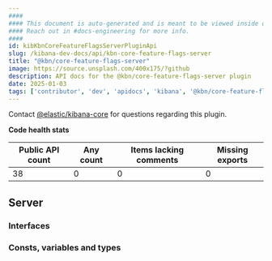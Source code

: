 ```yaml
---
####
#### This document is auto-generated and is meant to be viewed inside our experimental, new docs system.
#### Reach out in #docs-engineering for more info.
####
id: kibKbnCoreFeatureFlagsServerPluginApi
slug: /kibana-dev-docs/api/kbn-core-feature-flags-server
title: "@kbn/core-feature-flags-server"
image: https://source.unsplash.com/400x175/?github
description: API docs for the @kbn/core-feature-flags-server plugin
date: 2025-01-03
tags: ['contributor', 'dev', 'apidocs', 'kibana', '@kbn/core-feature-flags-server']
---
```




Contact [@elastic/kibana-core](https://github.com/orgs/elastic/teams/kibana-core) for questions regarding this plugin.

**Code health stats**

| Public API count  | Any count | Items lacking comments | Missing exports |
|-------------------|-----------|------------------------|-----------------|
| 38 | 0 | 0 | 0 |

## Server

### Interfaces
<DocDefinitionList data={kbnCoreFeatureFlagsServerObj.server.interfaces}/>

### Consts, variables and types
<DocDefinitionList data={kbnCoreFeatureFlagsServerObj.server.misc}/>

